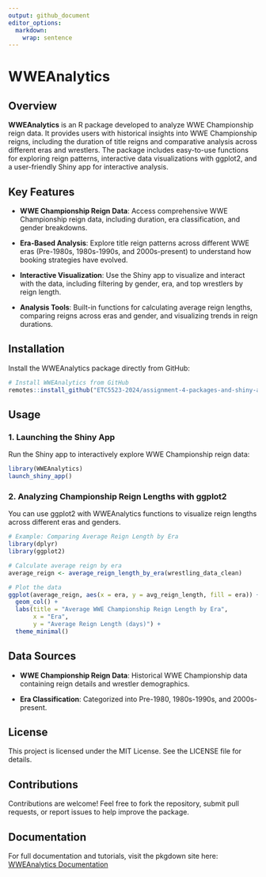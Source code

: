 ```yaml
---
output: github_document
editor_options: 
  markdown: 
    wrap: sentence
---
```


# WWEAnalytics

## Overview

**WWEAnalytics** is an R package developed to analyze WWE Championship reign data.
It provides users with historical insights into WWE Championship reigns, including the duration of title reigns and comparative analysis across different eras and wrestlers.
The package includes easy-to-use functions for exploring reign patterns, interactive data visualizations with ggplot2, and a user-friendly Shiny app for interactive analysis.

## Key Features

-   **WWE Championship Reign Data**: Access comprehensive WWE Championship reign data, including duration, era classification, and gender breakdowns.

-   **Era-Based Analysis**: Explore title reign patterns across different WWE eras (Pre-1980s, 1980s-1990s, and 2000s-present) to understand how booking strategies have evolved.

-   **Interactive Visualization**: Use the Shiny app to visualize and interact with the data, including filtering by gender, era, and top wrestlers by reign length.

-   **Analysis Tools**: Built-in functions for calculating average reign lengths, comparing reigns across eras and gender, and visualizing trends in reign durations.

## Installation

Install the WWEAnalytics package directly from GitHub:

```r
# Install WWEAnalytics from GitHub
remotes::install_github("ETC5523-2024/assignment-4-packages-and-shiny-apps-vsri0012")

```

## Usage

### 1. Launching the Shiny App

Run the Shiny app to interactively explore WWE Championship reign data:

```r
library(WWEAnalytics)
launch_shiny_app()
```

### 2. Analyzing Championship Reign Lengths with ggplot2

You can use ggplot2 with WWEAnalytics functions to visualize reign lengths across different eras and genders.

```r
# Example: Comparing Average Reign Length by Era
library(dplyr)
library(ggplot2)

# Calculate average reign by era
average_reign <- average_reign_length_by_era(wrestling_data_clean)

# Plot the data
ggplot(average_reign, aes(x = era, y = avg_reign_length, fill = era)) +
  geom_col() +
  labs(title = "Average WWE Championship Reign Length by Era",
       x = "Era",
       y = "Average Reign Length (days)") +
  theme_minimal()

```

## Data Sources

-   **WWE Championship Reign Data**: Historical WWE Championship data containing reign details and wrestler demographics.

-   **Era Classification**: Categorized into Pre-1980, 1980s-1990s, and 2000s-present.

## License

This project is licensed under the MIT License.
See the LICENSE file for details.

## Contributions

Contributions are welcome!
Feel free to fork the repository, submit pull requests, or report issues to help improve the package.

## Documentation

For full documentation and tutorials, visit the pkgdown site here: [WWEAnalytics Documentation](https://etc5523-2024.github.io/assignment-4-packages-and-shiny-apps-vsri0012/)
